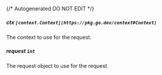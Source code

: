 {/* Autogenerated DO NOT EDIT  */}
##### **ctx** `[context.Context](https://pkg.go.dev/context#Context)`
The context to use for the request.

##### **request** `int`
The request object to use for the request.

